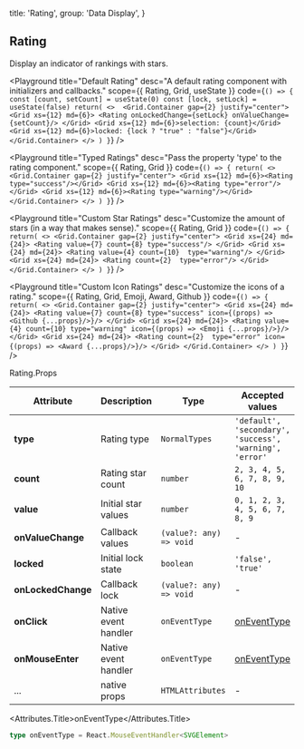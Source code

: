 
  title: 'Rating',
  group: 'Data Display',
}

## Rating

Display an indicator of rankings with stars.

<Playground
  title="Default Rating"
  desc="A default rating component with initializers and callbacks."
  scope={{ Rating, Grid, useState }}
  code={`
  () => {
    const [count, setCount] = useState(0)
    const [lock, setLock] = useState(false)
    return(
    <> 
      <Grid.Container gap={2} justify="center">
        <Grid xs={12} md={6}>
          <Rating onLockedChange={setLock} onValueChange={setCount}/>
        </Grid>
        <Grid xs={12} md={6}>selection: {count}</Grid>
        <Grid xs={12} md={6}>locked: {lock ? "true" : "false"}</Grid>
      </Grid.Container>
    </>
    )
  }
`}
/>

<Playground
  title="Typed Ratings"
  desc="Pass the property 'type' to the rating component."
  scope={{ Rating, Grid }}
  code={`
  () => {
    return(
    <>
      <Grid.Container gap={2} justify="center">
          <Grid xs={12} md={6}><Rating type="success"/></Grid>
          <Grid xs={12} md={6}><Rating type="error"/></Grid>
          <Grid xs={12} md={6}><Rating type="warning"/></Grid>
      </Grid.Container>
    </>
    )
  }
`}
/>

<Playground
  title="Custom Star Ratings"
  desc="Customize the amount of stars (in a way that makes sense)."
  scope={{ Rating, Grid }}
  code={`
  () => {
    return(
    <>
      <Grid.Container gap={2} justify="center">
          <Grid xs={24} md={24}>
            <Rating value={7} count={8} type="success"/>
          </Grid>
          <Grid xs={24} md={24}>
            <Rating value={4} count={10}  type="warning"/>
          </Grid>
          <Grid xs={24} md={24}>
            <Rating count={2}  type="error"/>
          </Grid>
      </Grid.Container>
    </>
    )
  }
`}
/>

<Playground
  title="Custom Icon Ratings"
  desc="Customize the icons of a rating."
  scope={{ Rating, Grid, Emoji, Award, Github }}
  code={`
  () => {
    return(
    <>
      <Grid.Container gap={2} justify="center">
          <Grid xs={24} md={24}>
            <Rating
             value={7}
             count={8}
             type="success"
             icon={(props) => <Github {...props}/>}/>
          </Grid>
          <Grid xs={24} md={24}>
            <Rating
             value={4}
             count={10}
             type="warning"
             icon={(props) => <Emoji {...props}/>}/>
          </Grid>
          <Grid xs={24} md={24}>
            <Rating count={2}  type="error" icon={(props) => <Award {...props}/>}/>
          </Grid>
      </Grid.Container>
    </>
    )
  }
`}
/>

<Attributes edit="/pages/en-us/components/Rating.mdx">
<Attributes.Title>Rating.Props</Attributes.Title>

| Attribute         | Description           | Type                    | Accepted values                                         | Default   |
| ---------         | ------------          | ----------------        | ------------------------------------------------------- | --------- |
| **type**          | Rating type           | `NormalTypes`           | `'default', 'secondary', 'success', 'warning', 'error'` | `default` |
| **count**         | Rating star count     | `number`                | `2, 3, 4, 5, 6, 7, 8, 9, 10`                            | `5`       |
| **value**         | Initial star values   | `number`                | `0, 1, 2, 3, 4, 5, 6, 7, 8, 9`                          | `0`       |
| **onValueChange** | Callback values       | `(value?: any) => void` | -                                                       | `void`    |
| **locked**        | Initial lock state    | `boolean`               | `'false', 'true'`                                       | `0`       |
| **onLockedChange**| Callback lock         | `(value?: any) => void` | -                                                       | `void`    |
| **onClick**       | Native event handler  | `onEventType`           | [onEventType](#onEventType)                             | `void`    |
| **onMouseEnter**  | Native event handler  | `onEventType`           | [onEventType](#onEventType)                             | `void`    |
| ...               | native props          | `HTMLAttributes`        | -                                                       | -         |

<Attributes.Title>onEventType</Attributes.Title>

```ts
type onEventType = React.MouseEventHandler<SVGElement>
```

</Attributes>

